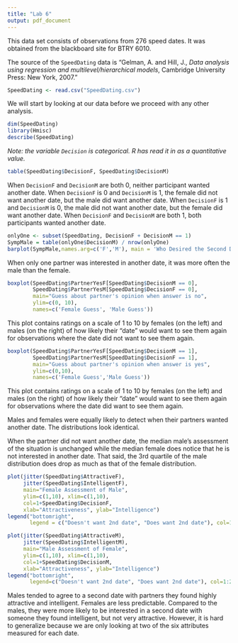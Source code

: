 ```yaml
---
title: "Lab 6"
output: pdf_document
---
```


This data set consists of observations from 276 speed dates.  It was obtained from the blackboard site for BTRY 6010. 

The source of the `SpeedDating` data is "Gelman, A. and Hill, J., *Data analysis using regression and multilevel/hierarchical models*, Cambridge University Press: New York, 2007."

```r
SpeedDating <- read.csv("SpeedDating.csv")
```

We will start by looking at our data before we proceed with any other analysis.

```r
dim(SpeedDating)
library(Hmisc)
describe(SpeedDating)
```

*Note: the variable `Decision` is categorical.  R has read it in as a quantitative value.*

```r
table(SpeedDating$DecisionF, SpeedDating$DecisionM)
```
When `DecisionF` and `DecisionM` are both 0, neither participant wanted another date.  When `DecisionF` is 0 and `DecisionM` is 1, the female did not want another date, but the male did want another date.  When `DecisionF` is 1 and `DecisionM` is 0, the male did not want another date, but the female did want another date. When `DecisionF` and `DecisionM` are both 1, both participants wanted another date. 


```r
onlyOne <- subset(SpeedDating, DecisionF + DecisionM == 1)
SympMale = table(onlyOne$DecisionM) / nrow(onlyOne)
barplot(SympMale,names.arg=c('F','M'), main = 'Who Desired the Second Date When One of Them Did Not?')
```

When only one partner was interested in another date, it was more often the male than the female.

```r
boxplot(SpeedDating$PartnerYesF[SpeedDating$DecisionM == 0],
        SpeedDating$PartnerYesM[SpeedDating$DecisionF == 0],
        main="Guess about partner's opinion when answer is no",
        ylim=c(0, 10),
        names=c('Female Guess', 'Male Guess'))
```

This plot contains ratings on a scale of 1 to 10 by  females (on the left) and males (on the right) of how likely their "date" would want to see them again for observations where the date did not want to see them again.

```r
boxplot(SpeedDating$PartnerYesF[SpeedDating$DecisionM == 1],
        SpeedDating$PartnerYesM[SpeedDating$DecisionF == 1],
        main="Guess about partner's opinion when answer is yes",
        ylim=c(0,10),
        names=c('Female Guess','Male Guess'))
```

This plot contains ratings on a scale of 1 to 10 by  females (on the left) and males (on the right) of how likely their "date" would want to see them again for observations where the date did want to see them again.

Males and females were equally likely to detect when their partners wanted another date.  The distributions look identical.

When the partner did not want another date, the median male's assessment of the situation is unchanged while the median female does notice that he is not interested in another date.  That said, the 3rd quartile of the male distribution does drop as much as that of the female distribution.


```r
plot(jitter(SpeedDating$AttractiveF), 
     jitter(SpeedDating$IntelligentF),
     main="Female Assessment of Male", 
     ylim=c(1,10), xlim=c(1,10),
     col=1+SpeedDating$DecisionF, 
     xlab="Attractiveness", ylab="Intelligence")
legend("bottomright",
       legend = c("Doesn't want 2nd date", "Does want 2nd date"), col=1:2, pch=1)
```

```r
plot(jitter(SpeedDating$AttractiveM),
     jitter(SpeedDating$IntelligentM), 
     main="Male Assessment of Female", 
     ylim=c(1,10), xlim=c(1,10), 
     col=1+SpeedDating$DecisionM, 
     xlab="Attractiveness", ylab="Intelligence")
legend("bottomright",
       legend=c("Doesn't want 2nd date", "Does want 2nd date"), col=1:2, pch=1)
```  

Males tended to agree to a second date with partners they found highly attractive and intelligent.  Females are less predictable.  Compared to the males, they were more likely to be interested in a second date with someone they found intelligent, but not very attractive.  However, it is hard to generalize because we are only looking at two of the six attributes measured for each date.
    